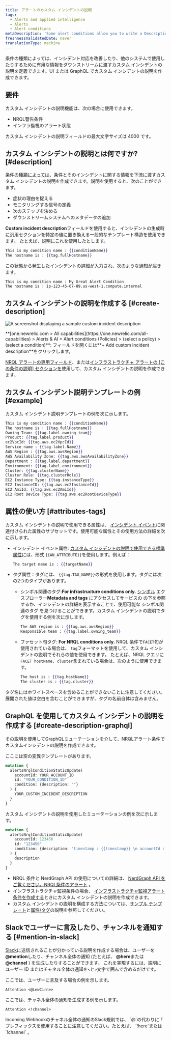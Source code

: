 ```yaml
---
title: アラートのカスタム インシデントの説明
tags:
  - Alerts and applied intelligence
  - Alerts
  - Alert conditions
metaDescription: 'Some alert conditions allow you to write a Description, which adds context to your incidents and notifications.'
freshnessValidatedDate: never
translationType: machine
---
```





条件の種類によっては、インシデント対応を改善したり、他のシステムで使用したりするために有用な情報をダウンストリームに渡すカスタム インシデントの説明を定義できます。UI または GraphQL でカスタム インシデントの説明を作成できます。

## 要件

カスタム インシデントの説明機能は、次の場合に使用できます。

* NRQL警告条件
* インフラ監視のアラート状態

カスタム インシデントの説明フィールドの最大文字サイズは 4000 です。

## カスタム インシデントの説明とは何ですか? [#description]

条件の[種類によっては](#requirements)、条件とそのインシデントに関する情報を下流に渡すカスタム インシデントの説明を作成できます。説明を使用すると、次のことができます。

* 症状の理由を捉える
* モニタリングする信号の定義
* 次のステップを決める
* ダウンストリームシステムへのメタデータの追加

<DoNotTranslate>**Custom incident description**</DoNotTranslate>フィールドを使用すると、インシデントの生成時に汎用セクションを特定の値に置き換える一般的なテンプレート構造を使用できます。 たとえば、説明にこれを使用したとします。

```handlebars
This is my condition name : {{conditionName}}
The hostname is : {{tag.fullHostname}}
```

この状態から発生したインシデントの詳細が入力され、次のような通知が届きます。

```
This is my condition name : My Great Alert Condition
The hostname is : ip-123-45-67-89.us-west-1.compute.internal
```

## カスタム インシデントの説明を作成する [#create-description]

<img
  title="custom incident description"
  alt="A screenshot displaying a sample custom incident description"
  src={alertsCustomIncidentDescriptionAlerts}
/>

<figcaption>
  <DoNotTranslate>**[one.newrelic.com > All capabilities](https://one.newrelic.com/all-capabilities) > Alerts & AI > Alert conditions (Policies) > (select a policy) > (select a condition)**</DoNotTranslate>: フィールドを開くには<DoNotTranslate>**+ Add custom incident description**</DoNotTranslate>をクリックします。
</figcaption>

[NRQL アラートの専用フィールド](/docs/alerts-applied-intelligence/new-relic-alerts/alert-conditions/create-nrql-alert-conditions/)、または[インフラストラクチャ アラートの \[この条件の説明\] セクションを](/docs/infrastructure/new-relic-infrastructure/infrastructure-alert-conditions/infrastructure-alerts-add-edit-or-view-host-alert-information/)使用して、カスタム インシデントの説明を作成できます。

## カスタム インシデント説明テンプレートの例 [#example]

カスタム インシデント説明テンプレートの例を次に示します。

```handlebars
This is my condition name : {{conditionName}}
The hostname is : {{tag.fullHostname}}
Owning Team: {{tag.label.owning_team}}
Product: {{tag.label.product}}
ec2VpcId: {{tag.aws.ec2VpcId}}
Service name : {{tag.label.Name}}
AWS Region : {{tag.aws.awsRegion}}
AWS Availability Zone: {{tag.aws.awsAvailabilityZone}}
Department : {{tag.label.department}}
Environment: {{tag.label.environment}}
Cluster: {{tag.clusterName}}
Cluster Role: {{tag.clusterRole}}
EC2 Instance Type: {{tag.instanceType}}
EC2 InstanceID: {{tag.aws.ec2InstanceId}}
EC2 AmiId: {{tag.aws.ec2AmiId}}
EC2 Root Device Type: {{tag.aws.ec2RootDeviceType}}
```

## 属性の使い方 [#attributes-tags]

カスタム インシデントの説明で使用できる属性は、 [インシデント イベント](/docs/alerts-applied-intelligence/new-relic-alerts/advanced-alerts/understand-technical-concepts/incident-event-attributes)に関連付けられた属性のサブセットです。使用可能な属性とその使用方法の詳細を次に示します。

* インシデント イベント属性: [カスタム インシデントの説明で使用できる標準属性](/docs/alerts-applied-intelligence/new-relic-alerts/advanced-alerts/understand-technical-concepts/incident-event-attributes)には、形式 `{{AN_ATTRIBUTE}}`を使用します。例えば：

  ```handlebars
  The target name is : {{targetName}}
  ```

* タグ属性：タグには、 `{{tag.TAG_NAME}}`の形式を使用します。タグには次の2つのタイプがあります。

  * シンボル関連のタグ:<DoNotTranslate>**For infrastructure conditions only.**</DoNotTranslate> [](/docs/new-relic-one/use-new-relic-one/core-concepts/tagging-use-tags-organize-group-what-you-monitor#)[シンボル](/docs/new-relic-one/use-new-relic-one/ui-data/new-relic-one-entity-explorer-view-performance-across-apps-services-hosts) エクスプローラー<DoNotTranslate>**Metadata and tags**</DoNotTranslate> にアクセスしてサービスの の下を参照するか、インシデントの詳細を表示することで、使用可能な シンボル関連のタグ を見つけることができます。カスタム インシデントの説明でタグを使用する例を次に示します。

    ```handlebars
    The AWS region is : {{tag.aws.awsRegion}}
    Responsible team : {{tag.label.owning_team}}
    ```

  * ファセット句タグ: <DoNotTranslate>**For NRQL conditions only.**</DoNotTranslate> NRQL 条件で`FACET`句が使用されている場合は、 `tag`フォーマットを使用して、カスタム インシデントの説明でそれらの値を使用できます。 たとえば、NRQL クエリに`FACET hostName, cluster`含まれている場合は、次のように使用できます。

    ```handlebars
    The host is : {{tag.hostName}}
    The cluster is : {{tag.cluster}}
    ```

タグ名にはホワイトスペースを含めることができないことに注意してください。展開された値は空白を含むことができますが、タグの名前自体は含みません。

## GraphQL を使用してカスタム インシデントの説明を作成する [#create-description-graphql]

その説明を使用してGraphQLミューテーションを介して、NRQLアラート条件でカスタムインシデントの説明を作成できます。

ここには空の変異テンプレートがあります。

```graphql
mutation {
  alertsNrqlConditionStaticUpdate(
    accountId: YOUR_ACCOUNT_ID
    id: "YOUR_CONDITION_ID"
    condition: {description: ""}
  ) {
    YOUR_CUSTOM_INCIDENT_DESCRIPTION
  }
}
```

カスタム インシデントの説明を使用したミューテーションの例を次に示します。

```graphql
mutation {
  alertsNrqlConditionStaticUpdate(
    accountId: 123456
    id: "123456"
    condition: {description: "timestamp : {{timestamp}} \n accountId : {{accountId}} \n type : {{type}} \n event : {{event}} \n description : {{description}} \n policyId : {{policyId}} \n policyName: {{policyName}} \n conditionName : {{conditionName}} \n conditionId : {{conditionId}} \n product : {{product}} \n conditionType : {{conditionType}} \n RunbookUrl : {{runbookUrl}} \n nrqlQuery : {{nrqlQuery}} \n nrqlEventType : {{nrqlEventType}} \n targetID : {{targetId}} \n targetName : {{targetName}} \n commandLine : {{tag.commandLine}} \n entityGuid : {{tag.entityGuid}} \n entityName : {{tag.entityName}} \n fullHostname : {{tag.fullHostname}} \n instanceType : {{tag.instanceType}} \n processDisplayName : {{tag.processDisplayName}}"}
  ) {
    description
  }
}
```

* NRQL 条件と NerdGraph API の使用についての詳細は、 [NerdGraph API をご覧ください。NRQL条件のアラート](/docs/alerts/alerts-nerdgraph/nerdgraph-examples/nerdgraph-api-alerts-nrql-conditions) 。
* インフラストラクチャ監視条件の場合、 [インフラストラクチャ監視アラート条件を作成する](/docs/infrastructure/new-relic-infrastructure/infrastructure-alert-conditions/infrastructure-alerts-add-edit-or-view-host-alert-information)ときにカスタム インシデントの説明を作成できます。
* カスタム インシデントの説明を構成する方法については、[サンプル テンプレート](#example)と[属性/タグ](#attributes-tags)の説明を参照してください。

## Slackでユーザーに言及したり、チャンネルを通知する [#mention-in-slack]

[Slack](/docs/alerts-applied-intelligence/new-relic-alerts/alert-notifications/notification-channels-control-where-send-alerts#slack)に送信されることが分かっている説明を作成する場合は、ユーザーを<DoNotTranslate>**@mention**</DoNotTranslate>したり、チャンネル全体の通知 (たとえば、 <DoNotTranslate>**@here**</DoNotTranslate>または<DoNotTranslate>**@channel**</DoNotTranslate> ) を生成したりすることができます。 これを実現するには、説明にユーザー ID またはチャネル全体の通知を`<`と`>`文字で囲んで含めるだけです。

ここでは、ユーザーに言及する場合の例を示します。

```
Attention <@LewCirne>
```

ここでは、チャネル全体の通知を生成する例を示します。

```
Attention <!channel>
```

<Callout variant="important">
  Incoming Webhookのチャネル全体の通知のSlack規則では、 `@`の代わりに`!`プレフィックスを使用することに注意してください。たとえば、 `!here`または`!channel` 。
</Callout>